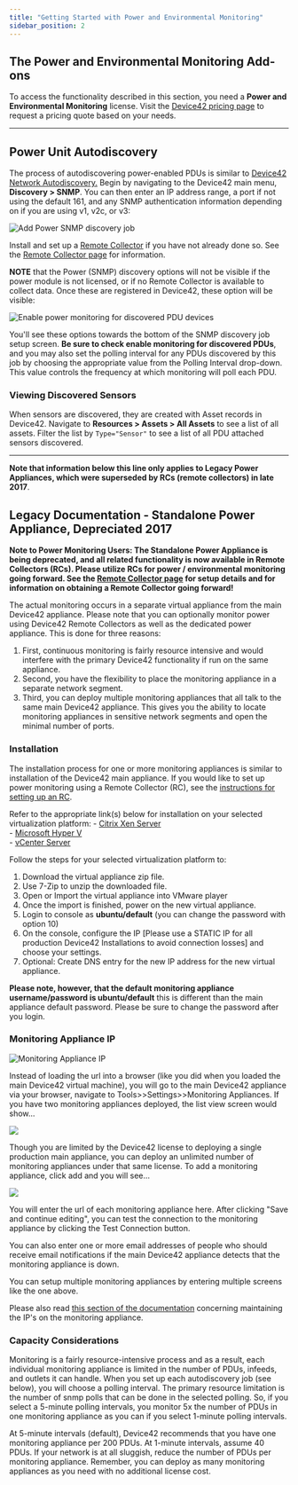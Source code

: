 ```yaml
---
title: "Getting Started with Power and Environmental Monitoring"
sidebar_position: 2
---
```


## The Power and Environmental Monitoring Add-ons

To access the functionality described in this section, you need a **Power and Environmental Monitoring** license. Visit the [Device42 pricing page](https://www.device42.com/pricing/) to request a pricing quote based on your needs.

* * *

## Power Unit Autodiscovery

The process of autodiscovering power-enabled PDUs is similar to [Device42 Network Autodiscovery.](auto-discovery/network-auto-discovery.mdx) Begin by navigating to the Device42 main menu, **Discovery > SNMP**. You can then enter an IP address range, a port if not using the default 161, and any SNMP authentication information depending on if you are using v1, v2c, or v3: 

![Add Power SNMP discovery job](/assets/images/add_power_SNMP_discovery.png)

Install and set up a [Remote Collector](https://www.device42.com/autodiscovery/) if you have not already done so. See the [Remote Collector page](/auto-discovery/remote-collector-rc/#installation-and-configuration) for information.

**NOTE** that the Power (SNMP) discovery options will not be visible if the power module is not licensed, or if no Remote Collector is available to collect data. Once these are registered in Device42, these option will be visible: 

![Enable power monitoring for discovered PDU devices](/assets/images/power_options_enable_monitoring-HL.png)

You'll see these options towards the bottom of the SNMP discovery job setup screen. **Be sure to check enable monitoring for discovered PDUs**, and you may also set the polling interval for any PDUs discovered by this job by choosing the appropriate value from the Polling Interval drop-down. This value controls the frequency at which monitoring will poll each PDU.


### Viewing Discovered Sensors

When sensors are discovered, they are created with Asset records in Device42. Navigate to **Resources > Assets > All Assets** to see a list of all assets. Filter the list by `Type="Sensor"` to see a list of all PDU attached sensors discovered.

* * *

**Note that information below this line only applies to Legacy Power Appliances, which were superseded by RCs (remote collectors) in late 2017**.


## Legacy Documentation - Standalone Power Appliance, Depreciated 2017

**Note to Power Monitoring Users: The Standalone Power Appliance is being deprecated, and all related functionality is now available in Remote Collectors (RCs). Please utilize RCs for power / environmental monitoring going forward. See the [Remote Collector page](auto-discovery/remote-collector-rc.mdx) for setup details and for information on obtaining a Remote Collector going forward!**

The actual monitoring occurs in a separate virtual appliance from the main Device42 appliance. Please note that you can optionally monitor power using Device42 Remote Collectors as well as the dedicated power appliance. This is done for three reasons:

1. First, continuous monitoring is fairly resource intensive and would interfere with the primary Device42 functionality if run on the same appliance.
2. Second, you have the flexibility to place the monitoring appliance in a separate network segment.
3. Third, you can deploy multiple monitoring appliances that all talk to the same main Device42 appliance. This gives you the ability to locate monitoring appliances in sensitive network segments and open the minimal number of ports.

### Installation

The installation process for one or more monitoring appliances is similar to installation of the Device42 main appliance. If you would like to set up power monitoring using a Remote Collector (RC), see the [instructions for setting up an RC](auto-discovery/remote-collector-rc.mdx).

Refer to the appropriate link(s) below for installation on your selected virtualization platform:
\- [Citrix Xen Server](getstarted/installation/installation-citrix-xen-server.mdx)  
\- [Microsoft Hyper V](getstarted/installation/installation-microsoft-hyperv.mdx)  
\- [vCenter Server](getstarted/installation/installation-vcenter-server.mdx)

Follow the steps for your selected virtualization platform to:

1. Download the virtual appliance zip file.
2. Use 7-Zip to unzip the downloaded file.
3. Open or Import the virtual appliance into VMware player
4. Once the import is finished, power on the new virtual appliance.
5. Login to console as **ubuntu/default** (you can change the password with option 10)
6. On the console, configure the IP [Please use a STATIC IP for all production Device42 Installations to avoid connection losses] and choose your settings.
7. Optional: Create DNS entry for the new IP address for the new virtual appliance.

**Please note, however, that the default monitoring appliance username/password is ubuntu/default** this is different than the main appliance default password. Please be sure to change the password after you login.

### Monitoring Appliance IP

![Monitoring Appliance IP](/assets/images/wpid6496-media_1424624395446.png)

Instead of loading the url into a browser (like you did when you loaded the main Device42 virtual machine), you will go to the main Device42 appliance via your browser, navigate to Tools>>Settings>>Monitoring Appliances. If you have two monitoring appliances deployed, the list view screen would show...

![](/assets/images/wpid6495-media_1424601548495.png)

Though you are limited by the Device42 license to deploying a single production main appliance, you can deploy an unlimited number of monitoring appliances under that same license. To add a monitoring appliance, click add and you will see...

![](/assets/images/wpid6494-media_1416825251576.png)

You will enter the url of each monitoring appliance here. After clicking "Save and continue editing", you can test the connection to the monitoring appliance by clicking the Test Connection button.

You can also enter one or more email addresses of people who should receive email notifications if the main Device42 appliance detects that the monitoring appliance is down.

You can setup multiple monitoring appliances by entering multiple screens like the one above.

Please also read [this section of the documentation](/infrastructure-management/power-and-environmental-monitoring/manage-monitored-ips.mdx) concerning maintaining the IP's on the monitoring appliance.

### Capacity Considerations

Monitoring is a fairly resource-intensive process and as a result, each individual monitoring appliance is limited in the number of PDUs, infeeds, and outlets it can handle. When you set up each autodiscovery job (see below), you will choose a polling interval. The primary resource limitation is the number of snmp polls that can be done in the selected polling. So, if you select a 5-minute polling intervals, you monitor 5x the number of PDUs in one monitoring appliance as you can if you select 1-minute polling intervals.

At 5-minute intervals (default), Device42 recommends that you have one monitoring appliance per 200 PDUs. At 1-minute intervals, assume 40 PDUs. If your network is at all sluggish, reduce the number of PDUs per monitoring appliance. Remember, you can deploy as many monitoring appliances as you need with no additional license cost.
